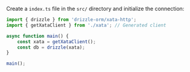 Create a `index.ts` file in the `src/` directory and initialize the connection:

```typescript copy"
import { drizzle } from 'drizzle-orm/xata-http';
import { getXataClient } from './xata'; // Generated client

async function main() {
    const xata = getXataClient();
    const db = drizzle(xata);
}

main();
```